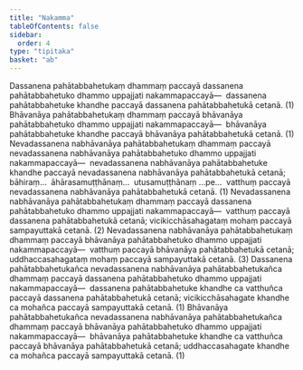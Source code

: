 ```yaml
---
title: "Nakamma"
tableOfContents: false
sidebar:
  order: 4
type: "tipitaka"
basket: "ab"
---
```



<DynamicBreadcrumb />

<Division number="57">

<Paragraph number="1220">
Dassanena pahātabbahetukaṃ dhammaṃ paccayā dassanena pahātabbahetuko dhammo uppajjati nakammapaccayā—  dassanena pahātabbahetuke khandhe paccayā dassanena pahātabbahetukā cetanā. (1)
</Paragraph>

<Paragraph number="1221">
Bhāvanāya pahātabbahetukaṃ dhammaṃ paccayā bhāvanāya pahātabbahetuko dhammo uppajjati nakammapaccayā—  bhāvanāya pahātabbahetuke khandhe paccayā bhāvanāya pahātabbahetukā cetanā. (1)
</Paragraph>

<Paragraph number="1222">
Nevadassanena nabhāvanāya pahātabbahetukaṃ dhammaṃ paccayā nevadassanena nabhāvanāya pahātabbahetuko dhammo uppajjati nakammapaccayā—  nevadassanena nabhāvanāya pahātabbahetuke khandhe paccayā nevadassanena nabhāvanāya pahātabbahetukā cetanā; bāhiraṃ…  āhārasamuṭṭhānaṃ…  utusamuṭṭhānaṃ …pe…  vatthuṃ paccayā nevadassanena nabhāvanāya pahātabbahetukā cetanā. (1)
</Paragraph>

<Paragraph number="1223">
Nevadassanena nabhāvanāya pahātabbahetukaṃ dhammaṃ paccayā dassanena pahātabbahetuko dhammo uppajjati nakammapaccayā—  vatthuṃ paccayā dassanena pahātabbahetukā cetanā; vicikicchāsahagataṃ mohaṃ paccayā sampayuttakā cetanā. (2)
</Paragraph>

<Paragraph number="1224">
Nevadassanena nabhāvanāya pahātabbahetukaṃ dhammaṃ paccayā bhāvanāya pahātabbahetuko dhammo uppajjati nakammapaccayā—  vatthuṃ paccayā bhāvanāya pahātabbahetukā cetanā; uddhaccasahagataṃ mohaṃ paccayā sampayuttakā cetanā. (3)
</Paragraph>

</Division>
<Division number="58">

<Paragraph number="1225">
Dassanena pahātabbahetukañca nevadassanena nabhāvanāya pahātabbahetukañca dhammaṃ paccayā dassanena pahātabbahetuko dhammo uppajjati nakammapaccayā—  dassanena pahātabbahetuke khandhe ca vatthuñca paccayā dassanena pahātabbahetukā cetanā; vicikicchāsahagate khandhe ca mohañca paccayā sampayuttakā cetanā. (1)
</Paragraph>

<Paragraph number="1226">
Bhāvanāya pahātabbahetukañca nevadassanena nabhāvanāya pahātabbahetukañca dhammaṃ paccayā bhāvanāya pahātabbahetuko dhammo uppajjati nakammapaccayā—  bhāvanāya pahātabbahetuke khandhe ca vatthuñca paccayā bhāvanāya pahātabbahetukā cetanā; uddhaccasahagate khandhe ca mohañca paccayā sampayuttakā cetanā. (1)
</Paragraph>
</Division>